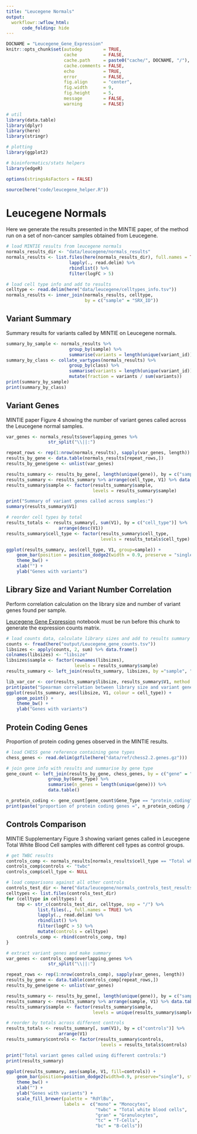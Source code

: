 ```yaml
---
title: "Leucegene Normals"
output:
  workflowr::wflow_html:
      code_folding: hide
---
```


```r
DOCNAME = "Leucegene_Gene_Expression"
knitr::opts_chunk$set(autodep        = TRUE,
                      cache          = FALSE,
                      cache.path     = paste0("cache/", DOCNAME, "/"),
                      cache.comments = FALSE,
                      echo           = TRUE,
                      error          = FALSE,
                      fig.align      = "center",
                      fig.width      = 9,
                      fig.height     = 5,
                      message        = FALSE,
                      warning        = FALSE)
```


```r
# util
library(data.table)
library(dplyr)
library(here)
library(stringr)

# plotting
library(ggplot2)

# bioinformatics/stats helpers
library(edgeR)
```


```r
options(stringsAsFactors = FALSE)
```


```r
source(here("code/leucegene_helper.R"))
```

Leucegene Normals
=================

Here we generate the results presented in the MINTIE paper, of the method
run on a set of non-cancer samples obtained from Leucegene.

```r
# load MINTIE results from leucegene normals
normals_results_dir <- "data/leucegene/normals_results"
normals_results <- list.files(here(normals_results_dir), full.names = TRUE) %>% 
                        lapply(., read.delim) %>%
                        rbindlist() %>%
                        filter(logFC > 5)

# load cell type info and add to results
celltype <- read.delim(here("data/leucegene/celltypes_info.tsv"))
normals_results <- inner_join(normals_results, celltype,
                              by = c("sample" = "SRX_ID"))
```

## Variant Summary

Summary results for variants called by MINTIE on Leucegene normals.

```r
summary_by_sample <- normals_results %>%
                        group_by(sample) %>%
                        summarise(variants = length(unique(variant_id)))
summary_by_class <- collate_vartypes(normals_results) %>%
                        group_by(class) %>%
                        summarise(variants = length(unique(variant_id))) %>%
                        mutate(fraction = variants / sum(variants))
print(summary_by_sample)
print(summary_by_class)
```

## Variant Genes

MINTIE paper Figure 4 showing the number of variant genes called across
the Leucegene normal samples.

```r
var_genes <- normals_results$overlapping_genes %>% 
                str_split("\\||:")

repeat_rows <- rep(1:nrow(normals_results), sapply(var_genes, length))
results_by_gene <- data.table(normals_results[repeat_rows,])
results_by_gene$gene <- unlist(var_genes)

results_summary <- results_by_gene[, length(unique(gene)), by = c("sample", "cell_type")]
results_summary <- results_summary %>% arrange(cell_type, V1) %>% data.table()
results_summary$sample <- factor(results_summary$sample,
                                 levels = results_summary$sample)

print("Summary of variant genes called across samples:")
summary(results_summary$V1)

# reorder cell types by total
results_totals <- results_summary[, sum(V1), by = c("cell_type")] %>%
                    arrange(desc(V1))
results_summary$cell_type <- factor(results_summary$cell_type,
                                    levels = results_totals$cell_type)

ggplot(results_summary, aes(cell_type, V1, group=sample)) + 
    geom_bar(position = position_dodge2(width = 0.9, preserve = "single"), stat = "identity") +
    theme_bw() +
    xlab("") +
    ylab("Genes with variants")
```

## Library Size and Variant Number Correlation

Perform correlation calculation on the library size and number of variant
genes found per sample.

[Leucegene Gene Expression](Leucegene_Gene_Expression.html) notebook must be
run before this chunk to generate the expression counts matrix.

```r
# load counts data, calculate library sizes and add to results summary
counts <- fread(here("output/Leucegene_gene_counts.tsv"))
libsizes <- apply(counts, 2, sum) %>% data.frame()
colnames(libsizes) <- "libsize"
libsizes$sample <- factor(rownames(libsizes),
                          levels = results_summary$sample)
results_summary <- left_join(results_summary, libsizes, by ="sample", "sample")

lib_var_cor <- cor(results_summary$libsize, results_summary$V1, method = "spearman")
print(paste("Spearman correlation between library size and variant genes called:", lib_var_cor))
ggplot(results_summary, aes(libsize, V1, colour = cell_type)) +
    geom_point() +
    theme_bw() +
    ylab("Genes with variants")
```

## Protein Coding Genes

Proportion of protein coding genes observed in the MINTIE results.

```r
# load CHESS gene reference containing gene types
chess_genes <- read.delim(gzfile(here("data/ref/chess2.2.genes.gz")))

# join gene info with results and summarise by gene type
gene_count <- left_join(results_by_gene, chess_genes, by = c("gene" = "Gene_Name")) %>%
                group_by(Gene_Type) %>%
                summarise(n_genes = length(unique(gene))) %>%
                data.table()

n_protein_coding <- gene_count[gene_count$Gene_Type == "protein_coding", "n_genes"]
print(paste("proportion of protein coding genes =", n_protein_coding / sum(gene_count$n_genes)))
```

## Controls Comparison

MINTIE Supplementary Figure 3 showing variant genes called in Leucegene
Total White Blood Cell samples with different cell types as control groups.

```r
# get TWBC results
controls_comp <- normals_results[normals_results$cell_type == "Total white blood cells",]
controls_comp$controls <- "twbc"
controls_comp$cell_type <- NULL

# load comparisons against all other controls
controls_test_dir <- here("data/leucegene/normals_controls_test_results")
celltypes <- list.files(controls_test_dir)
for (celltype in celltypes) {
    tmp <- str_c(controls_test_dir, celltype, sep = "/") %>%
            list.files(., full.names = TRUE) %>%
            lapply(., read.delim) %>%
            rbindlist() %>%
            filter(logFC > 5) %>%
            mutate(controls = celltype)
    controls_comp <- rbind(controls_comp, tmp)
}

# extract variant genes and make summary
var_genes <- controls_comp$overlapping_genes %>%
                str_split("\\||:")

repeat_rows <- rep(1:nrow(controls_comp), sapply(var_genes, length))
results_by_gene <- data.table(controls_comp[repeat_rows,])
results_by_gene$gene <- unlist(var_genes)

results_summary <- results_by_gene[, length(unique(gene)), by = c("sample", "controls")]
results_summary <- results_summary %>% arrange(sample, V1) %>% data.table()
results_summary$sample <- factor(results_summary$sample,
                                 levels = unique(results_summary$sample))

# reorder by totals across different controls
results_totals <- results_summary[, sum(V1), by = c("controls")] %>%
                    arrange(V1)
results_summary$controls <- factor(results_summary$controls,
                                    levels = results_totals$controls)

print("Total variant genes called using different controls:")
print(results_summary)

ggplot(results_summary, aes(sample, V1, fill=controls)) +
    geom_bar(position=position_dodge2(width=0.9, preserve="single"), stat="identity") +
    theme_bw() +
    xlab("") +
    ylab("Genes with variants") +
    scale_fill_brewer(palette = "RdYlBu",
                      labels =  c("mono" = "Monocytes",
                                  "twbc" = "Total white blood cells",
                                  "gran" = "Granulocytes",
                                  "tc" = "T-Cells",
                                  "bc" = "B-Cells"))
```

